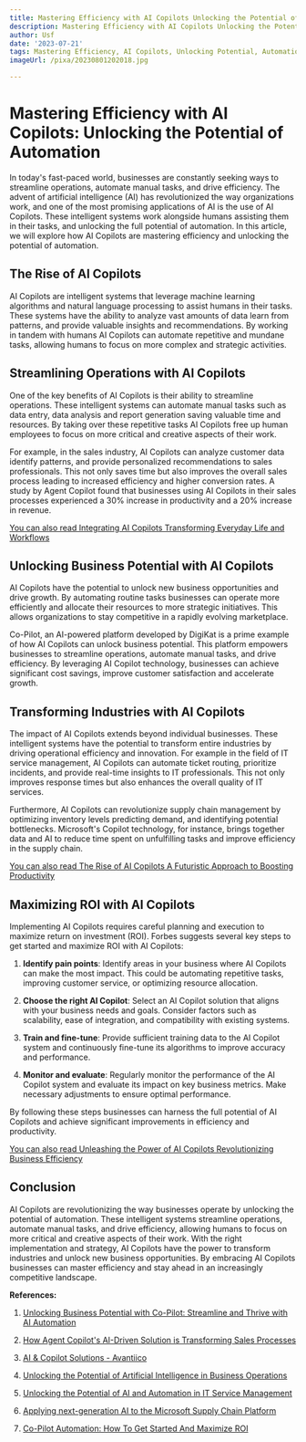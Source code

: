 ```yaml
---
title: Mastering Efficiency with AI Copilots Unlocking the Potential of Automation
description: Mastering Efficiency with AI Copilots Unlocking the Potential of Automation
author: Usf
date: '2023-07-21'
tags: Mastering Efficiency, AI Copilots, Unlocking Potential, Automation
imageUrl: /pixa/20230801202018.jpg

---
```

# Mastering Efficiency with AI Copilots: Unlocking the Potential of Automation

In today's fast-paced world, businesses are constantly seeking ways to streamline operations, automate manual tasks, and drive efficiency. The advent of artificial intelligence  (AI) has revolutionized the way organizations work, and one of the most promising applications of AI is the use of  AI  Copilots. These intelligent systems work alongside humans assisting  them in their tasks, and unlocking the full potential of automation. In this article, we will explore how AI Copilots are mastering efficiency and unlocking the potential of automation.

## The Rise of AI  Copilots

AI Copilots are intelligent systems that leverage machine learning algorithms  and natural language processing to assist  humans in their tasks. These systems have the ability  to analyze vast amounts of data learn from patterns, and provide valuable insights and recommendations. By working in tandem with humans AI Copilots  can automate repetitive and mundane  tasks, allowing  humans to focus on more complex and strategic  activities.

## Streamlining Operations with AI Copilots

One  of the key benefits of AI Copilots is their ability  to streamline operations. These intelligent  systems can automate manual  tasks such as data  entry, data analysis  and report generation saving valuable time and resources. By taking over these repetitive tasks AI Copilots free up human employees to focus on more critical and creative aspects of their work.

For example, in the sales industry, AI Copilots can analyze customer data identify patterns, and provide personalized  recommendations to sales professionals. This not only saves time but also improves the overall sales process leading to increased  efficiency and higher conversion rates. A study by Agent Copilot found  that businesses using  AI Copilots in their sales processes experienced a 30% increase  in  productivity and a 20% increase in  revenue.

[You can also read  Integrating AI Copilots Transforming Everyday Life and Workflows](Integrating%20AI%20Copilots%20Transforming%20Everyday%20Life%20and%20Workflows)


## Unlocking Business Potential with AI Copilots

AI Copilots have  the potential to  unlock new business opportunities and drive growth. By automating routine tasks businesses can operate more  efficiently and allocate their resources to more strategic initiatives. This  allows organizations to stay competitive in a rapidly evolving marketplace.

Co-Pilot, an AI-powered platform  developed by DigiKat is a prime example of how AI Copilots can unlock business potential. This platform  empowers businesses to streamline operations, automate manual tasks,  and  drive efficiency. By leveraging AI Copilot technology, businesses can achieve significant  cost  savings, improve  customer  satisfaction and accelerate growth.

## Transforming Industries  with AI Copilots

The  impact of  AI Copilots extends beyond individual businesses. These intelligent systems have  the potential  to transform entire industries by driving operational efficiency and innovation. For example in the field of  IT service management, AI Copilots can automate ticket routing, prioritize incidents, and provide real-time  insights to IT professionals. This  not only improves response times but also enhances the overall quality of IT services.

Furthermore, AI Copilots can revolutionize  supply chain management by  optimizing  inventory levels  predicting demand, and identifying potential bottlenecks. Microsoft's  Copilot  technology, for  instance,  brings together data and AI to reduce time spent on unfulfilling tasks and improve efficiency in  the supply chain.

[You can also read  The Rise of AI Copilots A Futuristic Approach to Boosting Productivity](The%20Rise%20of%20AI%20Copilots%20A%20Futuristic%20Approach%20to%20Boosting%20Productivity)


## Maximizing ROI with AI  Copilots

Implementing AI Copilots requires careful planning and execution to  maximize return on investment (ROI). Forbes suggests several key steps to get started and maximize ROI with AI Copilots:

1.  **Identify pain points**: Identify areas in your business where AI Copilots can make the most impact. This could be automating repetitive tasks, improving customer service, or optimizing resource allocation.

2. **Choose the right AI Copilot**: Select an  AI Copilot solution  that aligns with your business needs and goals. Consider factors  such as scalability, ease of integration, and compatibility with existing  systems.

3. **Train  and fine-tune**: Provide sufficient training data to the  AI Copilot  system and  continuously fine-tune its algorithms to improve accuracy  and performance.

4. **Monitor and evaluate**: Regularly monitor the performance of the AI Copilot system and evaluate its impact on  key business metrics. Make necessary adjustments to ensure optimal performance.

By following these steps businesses can harness the full potential of AI Copilots and achieve significant improvements in efficiency  and productivity.

[You can also read Unleashing the Power of  AI Copilots Revolutionizing Business Efficiency](Unleashing%20the%20Power%20of%20AI%20Copilots%20Revolutionizing%20Business%20Efficiency)


##  Conclusion

AI Copilots are revolutionizing the way businesses operate by unlocking the potential of  automation. These intelligent systems streamline operations, automate manual tasks, and drive efficiency, allowing humans to focus on more critical and creative aspects of their  work. With the right implementation and strategy, AI Copilots have  the power  to transform industries and unlock new business opportunities. By embracing AI Copilots businesses can  master efficiency  and stay ahead in an increasingly competitive landscape.

**References:**

1. [Unlocking Business Potential with  Co-Pilot: Streamline and Thrive with AI Automation](https://www.digikat.com.au/blog/unlocking-business-potential-with-co-pilot-streamline-and-thrive-with-ai-automation)

2. [How Agent Copilot's AI-Driven Solution is Transforming Sales Processes](https://original.newsbreak.com/@talha-jutt-1719144/3098427274929-how-agent-copilot-s-ai-driven-solution-is-transforming-sales-processes)

3. [AI & Copilot Solutions - Avantiico](https://www.avantiico.com/solution-areas/ai-copilot-solutions/)

4. [Unlocking the Potential of Artificial Intelligence in  Business Operations](https://www.linkedin.com/pulse/unlocking-potential-artificial-intelligence-business-hamza-shokat)

5. [Unlocking the Potential of AI and Automation in IT Service Management](https://www.linkedin.com/pulse/unlocking-potential-ai-automation-service-management-putzler-mba)

6. [Applying next-generation AI  to the  Microsoft Supply Chain Platform](https://cloudblogs.microsoft.com/dynamics365/bdm/2023/04/20/applying-next-generation-ai-to-the-microsoft-supply-chain-platform/)

7. [Co-Pilot Automation: How To Get Started And Maximize ROI](https://www.forbes.com/sites/forbescommunicationscouncil/2023/05/09/co-pilot-automation-how-to-get-started-and-maximize-roi/?sh=24af38967d89)